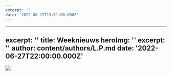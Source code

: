 ```yaml
---
excerpt: ''
date: '2022-08-17T13:11:00.000Z'
---
```


***

excerpt: ''
title: Weeknieuws
heroImg: ''
excerpt: ''
author: content/authors/L.P.md
date: '2022-06-27T22:00:00.000Z'
--------------------------------

![](/uploads/2232-1.jpg "")
